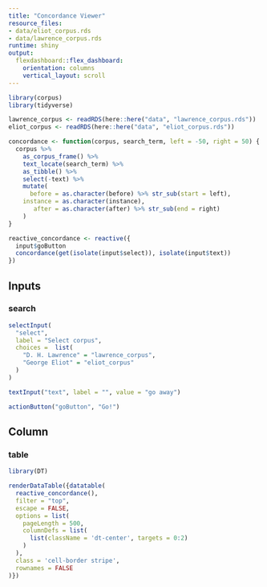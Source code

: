 ```yaml
---
title: "Concordance Viewer"
resource_files:
- data/eliot_corpus.rds
- data/lawrence_corpus.rds
runtime: shiny
output:
  flexdashboard::flex_dashboard:
    orientation: columns
    vertical_layout: scroll
---
```


```r
library(corpus)
library(tidyverse)

lawrence_corpus <- readRDS(here::here("data", "lawrence_corpus.rds"))
eliot_corpus <- readRDS(here::here("data", "eliot_corpus.rds"))

concordance <- function(corpus, search_term, left = -50, right = 50) {
  corpus %>%
    as_corpus_frame() %>%
    text_locate(search_term) %>%
    as_tibble() %>%
    select(-text) %>%
    mutate(
      before = as.character(before) %>% str_sub(start = left),
    instance = as.character(instance),
       after = as.character(after) %>% str_sub(end = right)
    )
}

reactive_concordance <- reactive({
  input$goButton
  concordance(get(isolate(input$select)), isolate(input$text))
})
```

## Inputs {.sidebar}

### search

```r
selectInput(
  "select",
  label = "Select corpus", 
  choices =  list(
    "D. H. Lawrence" = "lawrence_corpus",
    "George Eliot" = "eliot_corpus"
  )
)
```

```r
textInput("text", label = "", value = "go away")
```

```r
actionButton("goButton", "Go!")
```

## Column {data-width=900}

### table

```r
library(DT)

renderDataTable({datatable(
  reactive_concordance(),
  filter = "top",
  escape = FALSE,
  options = list(
    pageLength = 500,
    columnDefs = list(
      list(className = 'dt-center', targets = 0:2)
    )
  ),
  class = 'cell-border stripe',
  rownames = FALSE
)})
```
